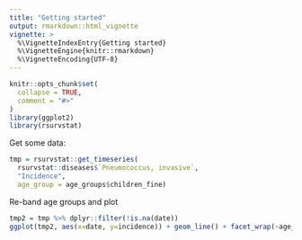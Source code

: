 ```yaml
---
title: "Getting started"
output: rmarkdown::html_vignette
vignette: >
  %\VignetteIndexEntry{Getting started}
  %\VignetteEngine{knitr::rmarkdown}
  %\VignetteEncoding{UTF-8}
---
```


```r
knitr::opts_chunk$set(
  collapse = TRUE,
  comment = "#>"
)
library(ggplot2)
library(rsurvstat)
```

Get some data:

```r
tmp = rsurvstat::get_timeseries(
  rsurvstat::diseases$`Pneumococcus, invasive`, 
  "Incidence", 
  age_group = age_groups$children_fine)
```

Re-band age groups and plot

```r

tmp2 = tmp %>% dplyr::filter(!is.na(date))
ggplot(tmp2, aes(x=date, y=incidence)) + geom_line() + facet_wrap(~age_cat)
  
```

